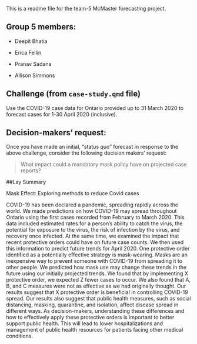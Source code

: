 This is a readme file for the team-5 McMaster forecasting project.

## Group 5 members:

-   Deepit Bhatia

-   Erica Fellin

-   Pranav Sadana

-   Allison Simmons

## Challenge (from `case-study.qmd` file)

Use the COVID-19 case data for Ontario provided up to 31 March 2020 to forecast cases for 1-30 April 2020 (inclusive).

## Decision-makers' request:

Once you have made an initial, "status quo" forecast in response to the above challenge, consider the following decision makers' request:

> What impact could a mandatory mask policy have on projected case reports?

##Lay Summary

Mask Effect: Exploring methods to reduce Covid cases

COVID-19 has been declared a pandemic, spreading rapidly across the world. We made predictions on how COVID-19 may spread throughout Ontario using the first cases recorded from February to March 2020. This data included estimated rates for a person’s ability to catch the virus, the potential for exposure to the virus, the risk of infection by the virus, and recovery once infected. At the same time, we examined the impact that recent protective orders could have on future case counts. We then used this information to predict future trends for April 2020.
 One protective order identified as a potentially effective strategy is mask-wearing. Masks are an inexpensive way to prevent someone with COVID-19 from spreading it to other people. We predicted how mask use may change these trends in the future using our initially projected trends. We found that by implementing X protective order, we expected Z fewer cases to occur. We also found that A, B, and C measures were not as effective as we had originally thought. 
Our results suggest that X protective order is beneficial in controlling COVID-19 spread. Our results also suggest that public health measures, such as social distancing, masking, quarantine, and isolation, affect disease spread in different ways. As decision-makers, understanding these differences and how to effectively apply these protective orders is important to better support public health. This will lead to lower hospitalizations and management of public health resources for patients facing other medical conditions. 


